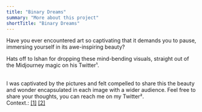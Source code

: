 ```yaml
---
title: "Binary Dreams"
summary: "More about this project"
shortTitle: "Binary Dreams"
---
```


Have you ever encountered art so captivating that it demands you to pause, immersing yourself in its awe-inspiring beauty?

Hats off to Ishan for dropping these mind-bending visuals, straight out of
the Midjourney magic on his Twitter¹.

<Tweet id="1742832868072808716" theme="light" />

<br />
I was captivated by the pictures and felt compelled to share this the beauty and
wonder encapsulated in each image with a wider audience. Feel free to share your
thoughts, you can reach me on my Twitter².
<br />
Context.: <a href="https://twitter.com/radshaan"  target="_blank">[1]</a>
<a href="https://twitter.com/radshaan" target="_blank"> [2]</a>
